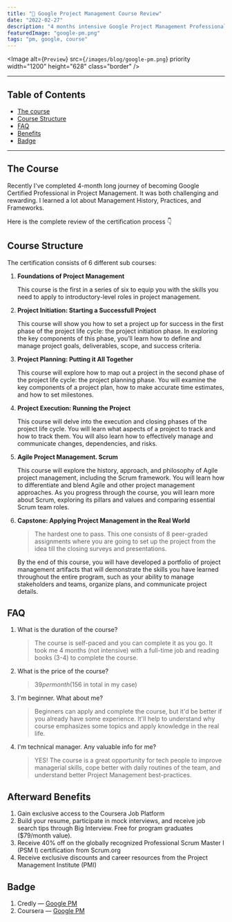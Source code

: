 ```yaml
---
title: "🧠 Google Project Management Course Review"
date: "2022-02-27"
description: "4 months intensive Google Project Management Professional course hosted on Coursera"
featuredImage: "google-pm.png"
tags: "pm, google, course"
---
```


<Image
  alt={`Preview`}
  src={`/images/blog/google-pm.png`}
  priority
  width="1200"
  height="628"
  class="border"
/>

---

## Table of Contents

- [The course](#the-course)
- [Course Structure](#course-structure)
- [FAQ](#faq)
- [Benefits](#afterward-benefits)
- [Badge](#badge)

---

## The Course

Recently I've completed 4-month long journey of becoming Google
Certified Professional in Project Management. It was both challenging
and rewarding. I learned a lot about Management History, Practices, and Frameworks.

Here is the complete review of the certification process 👇

## Course Structure

The certification consists of 6 different sub courses:

1. <b>Foundations of Project Management</b>

   This course is the first in a series of six to equip you with the skills
   you need to apply to introductory-level roles in project management.

2. <b>Project Initiation: Starting a Successfull Project</b>

   This course will show you how to set a project up for success in the
   first phase of the project life cycle: the project initiation phase.
   In exploring the key components of this phase, you’ll learn how to define
   and manage project goals, deliverables, scope, and success criteria.

3. <b>Project Planning: Putting it All Together</b>

   This course will explore how to map out a project in the second phase
   of the project life cycle: the project planning phase. You will examine
   the key components of a project plan, how to make accurate time estimates,
   and how to set milestones.

4. <b>Project Execution: Running the Project</b>

   This course will delve into the execution and closing phases of the project life cycle. You
   will learn what aspects of a project to track and how to track them.
   You will also learn how to effectively manage and communicate changes,
   dependencies, and risks.

5. <b>Agile Project Management. Scrum</b>

   This course will explore the history, approach, and philosophy of Agile
   project management, including the Scrum framework. You will learn how
   to differentiate and blend Agile and other project management approaches.
   As you progress through the course, you will learn more about Scrum,
   exploring its pillars and values and comparing essential Scrum team
   roles.

6. <b>Capstone: Applying Project Management in the Real World</b>

   > The
   > hardest one to pass. This one consists of 8 peer-graded assignments
   > where you are going to set up the project from the idea till the closing
   > surveys and presentations.

   By the end of this course, you will have developed a portfolio of project management artifacts that will demonstrate the skills you have learned throughout the entire program, such as your ability to manage stakeholders and teams, organize plans, and communicate project details.

## FAQ

1. What is the <ColoredTag>duration</ColoredTag> of the course?

   > The course is self-paced and you can complete it as you go.
   > It took me 4 months (not intensive) with a full-time job and reading books (3-4) to complete the course.

2. What is the <ColoredTag>price</ColoredTag> of the course?

   > $39 per month ($156 in total in my case)

3. I'm <ColoredTag>beginner</ColoredTag>. What about me?

   > Beginners can apply and complete the course, but it'd be better if you already have some experience. It'll
   > help to understand why course emphasizes some topics and apply knowledge
   > in the real life.

4. I'm <ColoredTag>technical</ColoredTag> manager. Any valuable info for me?
   > YES! The course is a great opportunity for tech people to improve managerial skills,
   > cope better with daily routines of the team,
   > and understand better Project Management best-practices.

## Afterward Benefits

1. Gain exclusive access to the Coursera Job Platform
2. Build your resume, participate in mock interviews, and receive job search tips through Big Interview. Free for program graduates ($79/month value).
3. Receive 40% off on the globally recognized Professional Scrum Master I (PSM I) certification from Scrum.org
4. Receive exclusive discounts and career resources from the Project Management Institute (PMI)

## Badge

1. Credly — [Google PM](https://www.credly.com/badges/d627e6c9-f0ec-415f-bd62-7f921aec7aba?source=linked_in_profile)
2. Coursera — [Google PM](https://coursera.org/share/fc4f53d708505b5d0e04566a279b5a79)

<div
  data-iframe-width="150"
  data-iframe-height="270"
  data-share-badge-id="d627e6c9-f0ec-415f-bd62-7f921aec7aba"
  data-share-badge-host="https://www.credly.com"
></div>
<script
  type="text/javascript"
  defer
  src="https://cdn.credly.com/assets/utilities/embed.js"
/>
